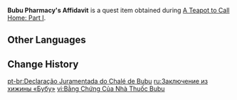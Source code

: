 {{Item Infobox
|id           = 100839
|image        = Book Ragged Notebook.png
|type         = Quest Items
|description  = A pharmacological certification from [[Bubu Pharmacy]].
|source1      = [[A Teapot to Call Home: Part I]]
}}
'''Bubu Pharmacy's Affidavit''' is a quest item obtained during [[A Teapot to Call Home: Part I]].

==Other Languages==
{{Other Languages
|default_hidden = 1
|en      = Bubu Pharmacy's Affidavit
|zhs     = 「不卜庐」的药理证明
|zhs_rm  = "Bùbulú" de Yàolǐ Zhèngmíng
|zht     = 「不卜廬」的藥理證明
|zht_rm  = "Bùbulú" de Yàolǐ Zhèngmíng
|ja      = 「不卜廬」の薬理認定
|ja_rm   = "Fubokuro" no Yakuri Nintei
|ko      = 「불복려」의 약리 증명서
|ko_rm   = "Bulbokryeo"ui Yakri Jeungmyeongseo
|es      = Declaración de la Farmacia Bubu
|fr      = Certificat du Cottage Bubu
|ru      = Заключение из хижины «Бубу»
|th      = ใบรับรองด้านเภสัชวิทยาจากร้าน Bubu Pharmacy
|th_rm   = 
|vi      = Băng Chứng Của Nhà Thuốc Bubu
|de      = Attest der „Bubu-Hütte“
|id      = Keterangan Tertulis dari Bubu Pharmacy
|pt      = Declaração Juramentada do Chalé de Bubu
|tr      = Bubu Eczanesi Beyannamesi
|it      = Affidavit della Farmacia Bubu
}}

==Change History==
{{Change History|1.5}}

[[pt-br:Declaração Juramentada do Chalé de Bubu]]
[[ru:Заключение из хижины «Бубу»]]
[[vi:Bằng Chứng Của Nhà Thuốc Bubu]]